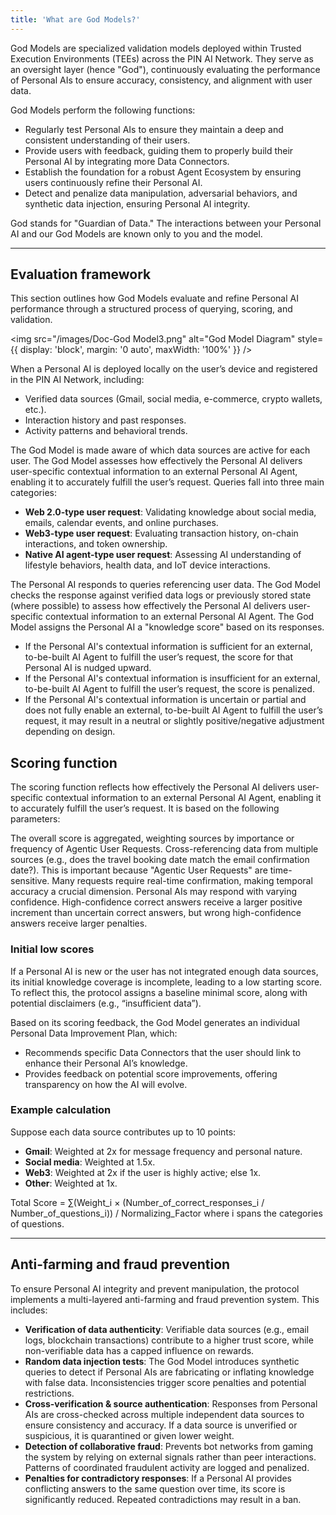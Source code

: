 ```yaml
---
title: 'What are God Models?'
---
```

God Models are specialized validation models deployed within Trusted Execution Environments (TEEs) across the PIN AI Network. They serve as an oversight layer (hence "God"), continuously evaluating the performance of Personal AIs to ensure accuracy, consistency, and alignment with user data.

God Models perform the following functions:

- Regularly test Personal AIs to ensure they maintain a deep and consistent understanding of their users.
- Provide users with feedback, guiding them to properly build their Personal AI by integrating more Data Connectors.
- Establish the foundation for a robust Agent Ecosystem by ensuring users continuously refine their Personal AI.
- Detect and penalize data manipulation, adversarial behaviors, and synthetic data injection, ensuring Personal AI integrity.

<Info>God stands for "Guardian of Data." The interactions between your Personal AI and our God Models are known only to you and the model.</Info>

***
## Evaluation framework

This section outlines how God Models evaluate and refine Personal AI performance through a structured process of querying, scoring, and validation.

<img src="/images/Doc-God Model3.png" alt="God Model Diagram" style={{ display: 'block', margin: '0 auto', maxWidth: '100%' }} />

<Steps>
  <Step title="Initialization">
    When a Personal AI is deployed locally on the user’s device and registered in the PIN AI Network, including:
    <ul>
      <li>Verified data sources (Gmail, social media, e-commerce, crypto wallets, etc.).</li>
      <li>Interaction history and past responses.</li>
      <li>Activity patterns and behavioral trends.</li>
    </ul>
    The God Model is made aware of which data sources are active for each user.
  </Step>

  <Step title="Periodic or randomized queries">
    The God Model assesses how effectively the Personal AI delivers user-specific contextual information to an external Personal AI Agent, enabling it to accurately fulfill the user’s request. Queries fall into three main categories:
    <ul>
      <li>
        <strong>Web 2.0-type user request</strong>: Validating knowledge about social media, emails, calendar events, and online purchases.
      </li>
      <li>
        <strong>Web3-type user request</strong>: Evaluating transaction history, on-chain interactions, and token ownership.
      </li>
      <li>
        <strong>Native AI agent-type user request</strong>: Assessing AI understanding of lifestyle behaviors, health data, and IoT device interactions.
      </li>
    </ul>
  </Step>

  <Step title="Response verification">
    The Personal AI responds to queries referencing user data. The God Model checks the response against verified data logs or previously stored state (where possible) to assess how effectively the Personal AI delivers user-specific contextual information to an external Personal AI Agent.
  </Step>

  <Step title="Score adjustment">
    The God Model assigns the Personal AI a "knowledge score" based on its responses.
    <ul>
      <li>
        If the Personal AI's contextual information is sufficient for an external, to-be-built AI Agent to fulfill the user’s request, the score for that Personal AI is nudged upward.
      </li>
      <li>
        If the Personal AI's contextual information is insufficient for an external, to-be-built AI Agent to fulfill the user’s request, the score is penalized.
      </li>
      <li>
        If the Personal AI's contextual information is uncertain or partial and does not fully enable an external, to-be-built AI Agent to fulfill the user’s request, it may result in a neutral or slightly positive/negative adjustment depending on design.
      </li>
    </ul>
  </Step>
</Steps>

## Scoring function

The scoring function reflects how effectively the Personal AI delivers user-specific contextual information to an external Personal AI Agent, enabling it to accurately fulfill the user’s request. It is based on the following parameters:

<Steps>
  <Step title="Agentic user request coverage">
    The overall score is aggregated, weighting sources by importance or frequency of Agentic User Requests.
  </Step>
  
  <Step title="Consistency">
    Cross-referencing data from multiple sources (e.g., does the travel booking date match the email confirmation date?).
  </Step>
  
  <Step title="Temporal accuracy">
    This is important because "Agentic User Requests" are time-sensitive. Many requests require real-time confirmation, making temporal accuracy a crucial dimension.
  </Step>
  
  <Step title="Confidence levels">
    Personal AIs may respond with varying confidence. High-confidence correct answers receive a larger positive increment than uncertain correct answers, but wrong high-confidence answers receive larger penalties.
  </Step>
</Steps>

### Initial low scores

If a Personal AI is new or the user has not integrated enough data sources, its initial knowledge coverage is incomplete, leading to a low starting score. To reflect this, the protocol assigns a baseline minimal score, along with potential disclaimers (e.g., “insufficient data”).

Based on its scoring feedback, the God Model generates an individual Personal Data Improvement Plan, which:

- Recommends specific Data Connectors that the user should link to enhance their Personal AI’s knowledge.
- Provides feedback on potential score improvements, offering transparency on how the AI will evolve.

### Example calculation

Suppose each data source contributes up to 10 points:

- **Gmail**: Weighted at 2x for message frequency and personal nature.
- **Social media**: Weighted at 1.5x.
- **Web3**: Weighted at 2x if the user is highly active; else 1x.
- **Other**: Weighted at 1x.

Total Score = ∑(Weight_i × (Number_of_correct_responses_i / Number_of_questions_i)) / Normalizing_Factor
where i spans the categories of questions.
***
## Anti-farming and fraud prevention

To ensure Personal AI integrity and prevent manipulation, the protocol implements a multi-layered anti-farming and fraud prevention system. This includes:

- **Verification of data authenticity**: Verifiable data sources (e.g., email logs, blockchain transactions) contribute to a higher trust score, while non-verifiable data has a capped influence on rewards.
- **Random data injection tests**: The God Model introduces synthetic queries to detect if Personal AIs are fabricating or inflating knowledge with false data. Inconsistencies trigger score penalties and potential restrictions.
- **Cross-verification & source authentication**: Responses from Personal AIs are cross-checked across multiple independent data sources to ensure consistency and accuracy. If a data source is unverified or suspicious, it is quarantined or given lower weight.
- **Detection of collaborative fraud**: Prevents bot networks from gaming the system by relying on external signals rather than peer interactions. Patterns of coordinated fraudulent activity are logged and penalized.
- **Penalties for contradictory responses**: If a Personal AI provides conflicting answers to the same question over time, its score is significantly reduced. Repeated contradictions may result in a ban.